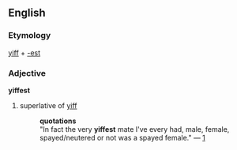 ==English==
=== Etymology ===
[[yiff]] + [[-est]]
=== Adjective ===
'''yiffest'''
# superlative of [[yiff]]
#:'''quotations'''
#:"In fact the very '''yiffest''' mate I've every had, male, female, spayed/neutered or not was a spayed female." &mdash; [http://groups-beta.google.com/group/talk.politics.animals/msg/0c5bba3322468889]